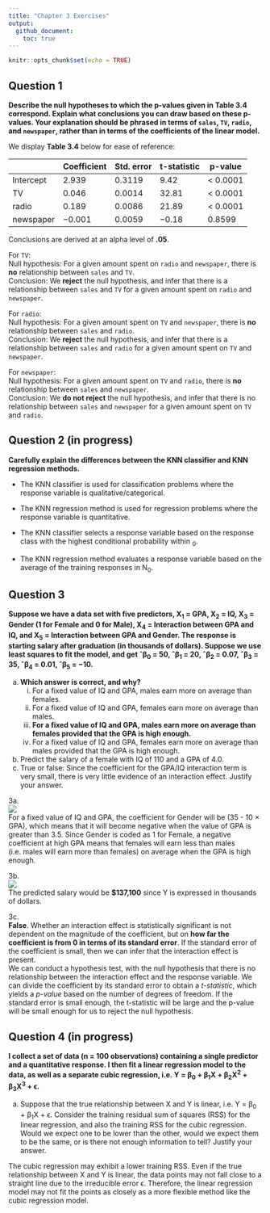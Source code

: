 ```yaml
---
title: "Chapter 3 Exercises"
output: 
  github_document:
    toc: true
---
```


```r
knitr::opts_chunk$set(echo = TRUE)
```

## Question 1

**Describe the null hypotheses to which the p-values given in Table 3.4 correspond. Explain what conclusions you can draw based on these p-values. Your explanation should be phrased in terms of `sales`, `TV`, `radio`, and `newspaper`, rather than in terms of the coefficients of the linear model.**

We display **Table 3.4** below for ease of reference:

|            | Coefficient | Std. error | t-statistic | p-value  |
|------------|-------------|------------|-------------|----------|
| Intercept  | 2.939       | 0.3119     | 9.42        | < 0.0001 |
| TV         | 0.046    | 0.0014 | 32.81 | < 0.0001 |
| radio      | 0.189    | 0.0086 | 21.89 | < 0.0001 |
| newspaper  | −0.001   | 0.0059 | −0.18 | 0.8599 |

Conclusions are derived at an alpha level of **.05**.

For `TV`:  
Null hypothesis: For a given amount spent on `radio` and `newspaper`, there is **no** relationship between `sales` and `TV`.  
Conclusion: We **reject** the null hypothesis, and infer that there is a relationship between `sales` and `TV` for a given amount spent on `radio` and `newspaper`. 

For `radio`:  
Null hypothesis: For a given amount spent on `TV` and `newspaper`, there is **no** relationship between `sales` and `radio`.  
Conclusion: We **reject** the null hypothesis, and infer that there is a relationship between `sales` and `radio` for a given amount spent on `TV` and `newspaper`.

For `newspaper`:  
Null hypothesis: For a given amount spent on `TV` and `radio`, there is **no** relationship between `sales` and `newspaper`.  
Conclusion: We **do not reject** the null hypothesis, and infer that there is no relationship between `sales` and `newspaper` for a given amount spent on `TV` and `radio`.

## Question 2 (in progress)

**Carefully explain the differences between the KNN classifier and KNN regression methods.**

* The KNN classifier is used for classification problems where the response variable is qualitative/categorical.  
* The KNN regression method is used for regression problems where the response variable is quantitative.


* The KNN classifier selects a response variable based on the response class with the highest conditional probability within ~0~.  
* The KNN regression method evaluates a response variable based on the average of the training responses in N~0~.

## Question 3

**Suppose we have a data set with five predictors, X~1~ = GPA, X~2~ = IQ, X~3~ = Gender (1 for Female and 0 for Male), X~4~ = Interaction between GPA and IQ, and X~5~ = Interaction between GPA and Gender. The response is starting salary after graduation (in thousands of dollars). Suppose we use least squares to fit the model, and get ˆβ~0~ = 50, ˆβ~1~ = 20, ˆβ~2~ = 0.07, ˆβ~3~ = 35, ˆβ~4~ = 0.01, ˆβ~5~ = −10.**

(a) **Which answer is correct, and why?**  
    i. For a fixed value of IQ and GPA, males earn more on average than females.  
    ii. For a fixed value of IQ and GPA, females earn more on average than males.  
    iii. **For a fixed value of IQ and GPA, males earn more on average than females provided that the GPA is high enough.**  
    iv. For a fixed value of IQ and GPA, females earn more on average than males provided that the GPA is high enough.  
    
(b) Predict the salary of a female with IQ of 110 and a GPA of 4.0.  
(c) True or false: Since the coefficient for the GPA/IQ interaction term is very small, there is very little evidence of an interaction effect. Justify your answer.
    
3a.  
![](ch3_ex_3a_eqn.png)  
<!-- $$ \text{Salary} = 50 + 20 \times \text{GPA} + 0.07 \times \text{IQ} + 35 \times \text{Gender} + 0.01 \times (\text{IQ}\times\text{GPA}) - 10\times(\text{Gender}\times\text{GPA}) $$ -->
For a fixed value of IQ and GPA, the coefficient for Gender will be (35 - 10 &#215; GPA), which means that it will become negative when the value of GPA is greater than 3.5. Since Gender is coded as 1 for Female, a negative coefficient at high GPA means that females will earn less than males (i.e. males will earn more than females) on average when the GPA is high enough.

3b.  
![](ch3_ex_3b_eqn.png)  
<!-- $$ \hat{y} = 50 + 20(4.0) + 0.07(110) + 35(1) + 0.01(110 \times 4.0) - 10(1 \times 4.0) = 137.1 $$ -->
The predicted salary would  be **$137,100** since Y is expressed in thousands of dollars.

3c.  
**False**. Whether an interaction effect is statistically significant is not dependent on the magnitude of the coefficient, but on **how far the coefficient is from 0 in terms of its standard error**. If the standard error of the coefficient is small, then we can infer that the interaction effect is present.  
We can conduct a hypothesis test, with the null hypothesis that there is no relationship between the interaction effect and the response variable. We can divide the coefficient by its standard error to obtain a *t-statistic*, which yields a *p-value* based on the number of degrees of freedom. If the standard error is small enough, the t-statistic will be large and the p-value will be small enough for us to reject the null hypothesis.

## Question 4 (in progress)
**I collect a set of data (n = 100 observations) containing a single predictor and a quantitative response. I then fit a linear regression model to the data, as well as a separate cubic regression, i.e. Y = β~0~ + β~1~X + β~2~X^2^ + β~3~X^3^ + &#1013;.**

<!-- $$ Y = \beta_0 + \beta_1X + \beta_2X^{2} + \beta_3X^{3} + \epsilon $$ -->

a) Suppose that the true relationship between X and Y is linear, i.e. Y = β~0~ + β~1~X + &#1013;. Consider the training residual sum of squares (RSS) for the linear regression, and also the training RSS for the cubic regression. Would we expect one to be lower than the other, would we expect them to be the same, or is there not enough information to tell? Justify your answer.

The cubic regression may exhibit a lower training RSS. Even if the true relationship between X and Y is linear, the data points may not fall close to a straight line due to the irreducible error &#1013;. Therefore, the linear regression model may not fit the points as closely as a more flexible method like the cubic regression model.